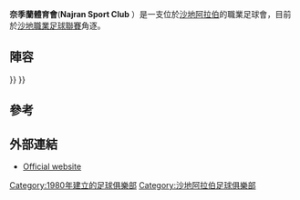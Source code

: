 {{Infobox football club |
  clubname = 奈季蘭體育會 |
  image    =|
  fullname = Najran Sport Club|
  nickname = Mared Al-Janoub (Giant of the South)|
  founded  = {{Start date and years ago|df=yes|1980|6|23}} |
  ground   = [[Al_Akhdoud_Club_Stadium|Al Akhdoud Club Stadium]] <br>[[Najran|Najran]], [[Saudi_Arabia|Saudi Arabia]] |
  capacity = 5,000|
  chairman = Mosleh Musallam|
  manager  = [[Hélio_dos_Anjos|Hélio dos Anjos]]|
  league   = [[沙特职业足球联赛|沙地職業足球聯賽]] |
  season   = 2014–15 | 
  position = 12 | 
  pattern_la1= _green_hoops |
  pattern_b1= _greenhoops |
  pattern_ra1= _green_hoops |
  pattern_sh1= _greensides |
  pattern_so1= _3_stripes_green |
  leftarm1=FFFF00|body1=FFFF00|rightarm1=FFFF00|shorts1=FFFF00|socks1=FFFF00|
  pattern_b2=_adidas_white_piping|
  pattern_la2=_whiteflareatshoulder|
  pattern_ra2=_whiteflareatshoulder|
  pattern_sh2=|
  pattern_so2=_3_stripes_green |
  leftarm2=177245|body2=177245|rightarm2=177245|shorts2=177245|socks2=FFFFFF|
  pattern_b3=_whiteshoulders |
  pattern_la3=_whiteshoulders |
  pattern_ra3=_whiteshoulders |
  pattern_sh3=_whitebottom |
  pattern_so3=_3_stripes_white |
  leftarm3=FFFF00|body3=FFFF00|rightarm3=FFFF00|shorts1177245|socks3=177245|
}}

'''奈季蘭體育會'''('''Najran Sport Club''' {{lang-ar|نادي نجران الرياضي}}）是一支位於[[沙地阿拉伯|沙地阿拉伯]]的職業足球會，目前於[[沙特职业足球联赛|沙地職業足球聯賽]]角逐。

==陣容==
{{Fs start}}
{{Fs player|no=1|name=[[Ahmed_Masrahi|Ahmed Masrahi]]|nat=KSA|pos=GK}}
{{Fs player|no=3|name=[[Adriano_Alves_dos_Santos|Adriano Alves]]|nat=BRA|pos=DF}}
{{Fs player|no=4|name=[[Maan_Khodari|Maan Khodari]]|nat=KSA|pos=MF}}
{{Fs player|no=5|name=[[Abdulellah_Al-Fadhl|Abdulellah Al-Fadhl]]|nat=KSA|pos=MF|other=由[[沙特希拉爾足球俱樂部|沙特希拉爾]]借用}}}}
{{Fs player|no=6|name=[[Mohsen_Al-Eisa|Mohsen Al-Eisa]]|nat=KSA|pos=MF}}
{{Fs player|no=7|name=[[Yahya_Dagriri|Yahya Dagriri]]|nat=KSA|pos=FW|other=由[[伊蒂哈德足球俱樂部|伊蒂哈德]]借用}}
{{Fs player|no=9|name=[[托津_(足球運動員)|托津]]|nat=BRA|pos=FW}}
{{Fs player|no=10|name=[[Hamad_Al-Robeai|Hamad Al-Robeai]]|nat=KSA|pos=MF|other=副隊長}}
{{Fs player|no=14|name=[[Meftah_Hamsal|Meftah Hamsal]]|nat=KSA|pos=MF}}
{{Fs player|no=15|name=[[Ibrahim_Al-Zubaidi|Ibrahim Al-Zubaidi]]|nat=KSA|pos=DF}}
{{Fs player|no=16|name=[[Essa_Al-Mehyani|Essa Al-Mehyani]]|nat=KSA|pos=FW}}
{{Fs player|no=19|name=[[Azzan_Maqbol|Azzan Maqbol]]|pos=MF|nat=KSA}}
{{Fs player|no=23|name=[[Jamaan_Al-Dossari|Jamaan Al-Dossari]]|nat=KSA|pos=DF|other=由[[利雅得艾沙比足球會|利雅得艾沙比]]借用}}}}
{{Fs player|no=24|name=[[Fawaz_Al-Sqoor|Fawaz Al-Sqoor]]|nat=KSA|pos=MF}}
{{Fs player|no=25|name=[[Nasser_Al-Saiari|Nasser Al-Saiari]]|nat=KSA|pos=GK}}
{{Fs player|no=27|name=[[Sultan_Mendash|Sultan Mendash]]|nat=KSA|pos=MF|other=由[[伊蒂哈德足球俱樂部|伊蒂哈德]]借用}}
{{Fs mid}}
{{Fs player|no=28|name=[[Rabee_Al-Mousa|Rabee Al-Mousa]]|nat=KSA|pos=DF}}
{{Fs player|no=29|name=[[Abdulaziz_Hamsal|Abdulaziz Hamsal]]|nat=KSA|pos=MF|other=隊長}}
{{Fs player|no=31|name=[[Abdulaziz_Al-Takrouni|Abdulaziz Al-Takrouni]]|nat=KSA|pos=GK}}
{{Fs player|no=33|name=[[Abdullah_Al-Jadaani|Abdullah Al-Jadaani]]|nat=KSA|pos=GK}}
{{Fs player|no=34|name=[[Ali_Al-Khaibari|Ali Al-Khaibari]]|nat=KSA|pos=DF|other=由[[艾納斯足球會|艾納斯]]借用}}
{{Fs player|no=55|name=[[Nawaf_Al-Sobhi|Nawaf Al-Sobhi]]|nat=KSA|pos=DF}}
{{Fs player|no=66|name=[[Ahmad_Abbas|Ahmad Abbas]]|nat=KSA|pos=MF}}
{{Fs player|no=70|name=[[Saeed_Hamsal|Saeed Hamsal]]|nat=KSA|pos=DF}}
{{Fs player|no=80|name=[[Raed_Al-Amri|Raed Al-Amri]]|nat=KSA|pos=DF}}
{{Fs player|no=  |name=[[Moataz_Al-Musa|Moataz Al-Musa]]|nat=KSA|pos=MF}}
{{Fs player|no=  |name=[[Eric_Pereira|Eric Pereira]]|nat=BRA|pos=MF}}
{{Fs player|no=  |name=[[Bismark_Ferreira|Bismark Ferreira]]|nat=BRA|pos=FW}}
{{Fs end}}

==參考==
{{Reflist}}

==外部連結==
* {{Ar icon}} [https://web.archive.org/web/20160128005533/http://www.najranfc.com/ Official website]


[[Category:1980年建立的足球俱樂部|Category:1980年建立的足球俱樂部]]
[[Category:沙地阿拉伯足球俱樂部|Category:沙地阿拉伯足球俱樂部]]